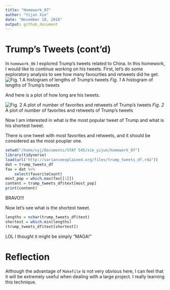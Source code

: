 ```yaml
---
title: "Homework_07"
author: "Yijun Xie"
date: "November 18, 2016"
output: github_document
---
```


# Trump's Tweets (cont'd)
In `homework_06` I explored Trump's tweets related to China. In this homework, I would like to continue working on his tweets. First, let's do some exploratory analysis to see how many favourties and retweets did he get.
![*Fig. 1* A histogram of lengths of Trump's tweets](leng_count.png)
*Fig. 1* A histogram of lengths of Trump's tweets

And here is a plot of how long are his tweets.

![*Fig. 2* A plot of number of favorites and retweets of Trump's tweets](fav_and_re.png)
*Fig. 2* A plot of number of favorites and retweets of Trump's tweets

Now I am interested in what is the most popular tweet of Trump and what is his shortest tweet.

There is one tweet with most favorites and retweets, and it should be considered as the most pouplar one. 
```r
setwd("/home/xyj/Documents/STAT 545/xie_yijun/homework_07")
library(tidyverse)
load(url("http://varianceexplained.org/files/trump_tweets_df.rda"))
dat = trump_tweets_df
fav = dat %>% 
	select(favoriteCount)
most_pop = which.max(fav[[1]])
content = trump_tweets_df$text[most_pop]
print(content)
```
BRAVO!!! 

Now let's see what is the shortest tweet.
```r
lengths = nchar(trump_tweets_df$text)
shortest = which.min(lengths)
(trump_tweets_df$text[shortest])
```
LOL I thought it might be simply "MAGA!"

# Reflection
Although the advantage of `Makefile` is not very obvious here, I can feel that it will be extremely useful when dealing with a large project. I really learning this technique.